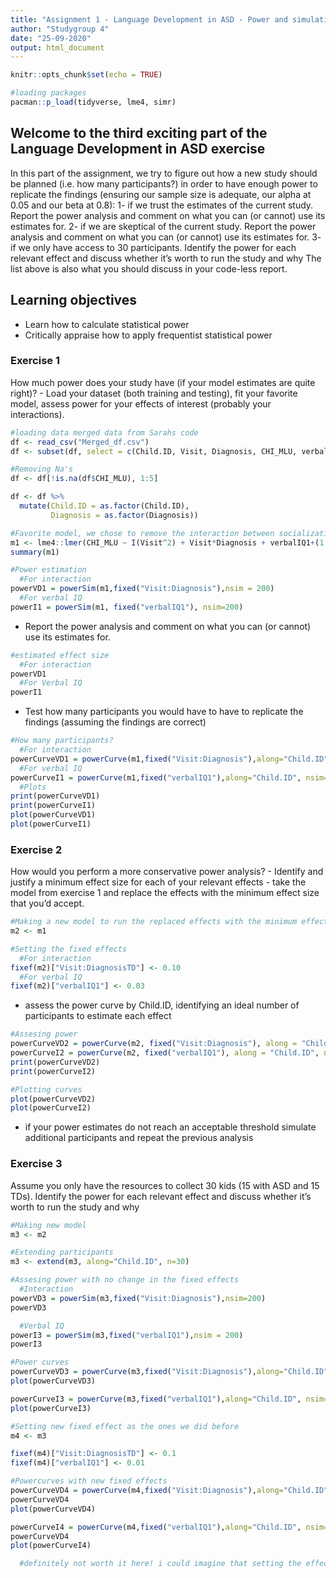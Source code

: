 ```yaml
---
title: "Assignment 1 - Language Development in ASD - Power and simulations"
author: "Studygroup 4"
date: "25-09-2020"
output: html_document
---
```


```r
knitr::opts_chunk$set(echo = TRUE)
```

```r
#loading packages 
pacman::p_load(tidyverse, lme4, simr)
```

## Welcome to the third exciting part of the Language Development in ASD exercise

In this part of the assignment, we try to figure out how a new study should be planned (i.e. how many participants?) in order to have enough power to replicate the findings (ensuring our sample size is adequate, our alpha at 0.05 and our beta at 0.8):
1- if we trust the estimates of the current study. Report the power analysis and comment on what you can (or cannot) use its estimates for.
2- if we are skeptical of the current study. Report the power analysis and comment on what you can (or cannot) use its estimates for.
3- if we only have access to 30 participants. Identify the power for each relevant effect and discuss whether it's worth to run the study and why
The list above is also what you should discuss in your code-less report.


## Learning objectives

- Learn how to calculate statistical power
- Critically appraise how to apply frequentist statistical power

### Exercise 1

How much power does your study have (if your model estimates are quite right)?
- Load your dataset (both training and testing), fit your favorite model, assess power for your effects of interest (probably your interactions).

```r
#loading data merged data from Sarahs code
df <- read_csv("Merged_df.csv")
df <- subset(df, select = c(Child.ID, Visit, Diagnosis, CHI_MLU, verbalIQ1))

#Removing Na's 
df <- df[!is.na(df$CHI_MLU), 1:5]

df <- df %>% 
  mutate(Child.ID = as.factor(Child.ID),
         Diagnosis = as.factor(Diagnosis))

#Favorite model, we chose to remove the interaction between socialization and diagnosis, since it does not add very much to the model and to keep it simple 
m1 <- lme4::lmer(CHI_MLU ~ I(Visit^2) + Visit*Diagnosis + verbalIQ1+(1|Child.ID), df, REML = FALSE)
summary(m1)

#Power estimation
  #For interaction
powerVD1 = powerSim(m1,fixed("Visit:Diagnosis"),nsim = 200)
  #For verbal IQ
powerI1 = powerSim(m1, fixed("verbalIQ1"), nsim=200)
```

- Report the power analysis and comment on what you can (or cannot) use its estimates for.

```r
#estimated effect size
  #For interaction
powerVD1
  #For Verbal IQ
powerI1
```

- Test how many participants you would have to have to replicate the findings (assuming the findings are correct)

```r
#How many participants? 
  #For interaction
powerCurveVD1 = powerCurve(m1,fixed("Visit:Diagnosis"),along="Child.ID", nsim=200)
  #For verbal IQ
powerCurveI1 = powerCurve(m1,fixed("verbalIQ1"),along="Child.ID", nsim=200)
  #Plots
print(powerCurveVD1)
print(powerCurveI1)
plot(powerCurveVD1)
plot(powerCurveI1)
```

### Exercise 2

How would you perform a more conservative power analysis?
- Identify and justify a minimum effect size for each of your relevant effects
- take the model from exercise 1 and replace the effects with the minimum effect size that you'd accept.

```r
#Making a new model to run the replaced effects with the minimum effect size 
m2 <- m1

#Setting the fixed effects 
  #For interaction
fixef(m2)["Visit:DiagnosisTD"] <- 0.10
  #For verbal IQ
fixef(m2)["verbalIQ1"] <- 0.03 
```
- assess the power curve by Child.ID, identifying an ideal number of participants to estimate each effect

```r
#Assesing power
powerCurveVD2 = powerCurve(m2, fixed("Visit:Diagnosis"), along = "Child.ID", nsim = 200)
powerCurveI2 = powerCurve(m2, fixed("verbalIQ1"), along = "Child.ID", nsim = 200)
print(powerCurveVD2)
print(powerCurveI2)

#Plotting curves 
plot(powerCurveVD2)
plot(powerCurveI2)
```

- if your power estimates do not reach an acceptable threshold simulate additional participants and repeat the previous analysis

### Exercise 3

Assume you only have the resources to collect 30 kids (15 with ASD and 15 TDs). Identify the power for each relevant effect and discuss whether it's worth to run the study and why

```r
#Making new model
m3 <- m2

#Extending participants
m3 <- extend(m3, along="Child.ID", n=30)

#Assesing power with no change in the fixed effects
  #Interaction
powerVD3 = powerSim(m3,fixed("Visit:Diagnosis"),nsim=200)
powerVD3

  #Verbal IQ
powerI3 = powerSim(m3,fixed("verbalIQ1"),nsim = 200)
powerI3 

#Power curves 
powerCurveVD3 = powerCurve(m3,fixed("Visit:Diagnosis"),along="Child.ID", nsim=50)
plot(powerCurveVD3) 

powerCurveI3 = powerCurve(m3,fixed("verbalIQ1"),along="Child.ID", nsim=50)
plot(powerCurveI3) 

#Setting new fixed effect as the ones we did before 
m4 <- m3

fixef(m4)["Visit:DiagnosisTD"] <- 0.1
fixef(m4)["verbalIQ1"] <- 0.01

#Powercurves with new fixed effects 
powerCurveVD4 = powerCurve(m4,fixed("Visit:Diagnosis"),along="Child.ID", nsim=50)
powerCurveVD4
plot(powerCurveVD4) 

powerCurveI4 = powerCurve(m4,fixed("verbalIQ1"),along="Child.ID", nsim=50)
powerCurveVD4
plot(powerCurveI4) 

  #definitely not worth it here! i could imagine that setting the effect size higher would improve but still not make it worth it as we saw in exercise 1
```